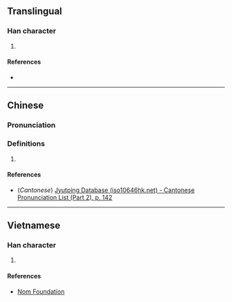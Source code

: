 {{character info/new}}
==Translingual==

===Han character===
{{Han char|rn=85|rad=水|as=10|sn=13|four=31127|canj=EMRB|ids=⿰氵鬲}}

# {{zh-only|滆湖|{{w|Ge Lake}} in [[Jiangsu]] [[province]]}}

====References====
* {{Han ref|kx=0642.040|dkj=18009|dj=1049.100|hdz=31696.030|uh=6EC6|ud=28358|bh=DE4E|bd=56910}}

----

==Chinese==
{{zh-forms}}

===Pronunciation===
{{zh-pron
|m=gé
|c=gaak3
|mc=y
|oc=y
|ma=
|cat=pn
}}

===Definitions===
{{zh-hanzi}}

# {{rfdef|lang=zh}}

====References====
* (''Cantonese'') [http://www.iso10646hk.net/jp/document/download.jsp Jyutping Database (iso10646hk.net) - Cantonese Pronunciation List (Part 2), p. 142]

----

==Vietnamese==

===Han character===
{{vi-readings|rs=水10| hanviet = cách}}

# {{defn|lang=vi|sort=水10}}

====References====
*[http://nomfoundation.org/common/nom_details.php?codepoint=6ec6 Nom Foundation]